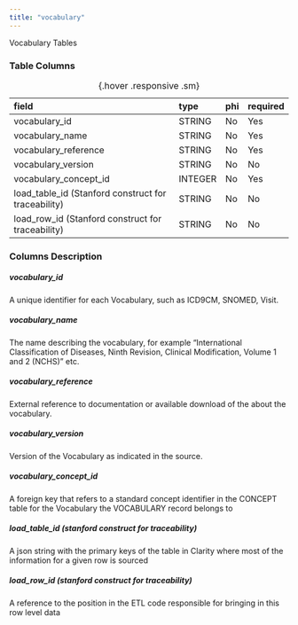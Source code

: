 ```yaml
---
title: "vocabulary"
---
```


Vocabulary Tables

### Table Columns

| field                                               | type    | phi   | required   |
|:----------------------------------------------------|:--------|:------|:-----------|
| vocabulary_id                                       | STRING  | No    | Yes        |
| vocabulary_name                                     | STRING  | No    | Yes        |
| vocabulary_reference                                | STRING  | No    | Yes        |
| vocabulary_version                                  | STRING  | No    | No         |
| vocabulary_concept_id                               | INTEGER | No    | Yes        |
| load_table_id (Stanford construct for traceability) | STRING  | No    | No         |
| load_row_id (Stanford construct for traceability)   | STRING  | No    | No         |

:  {.hover .responsive .sm}

### Columns Description


##### vocabulary_id

A unique identifier for each Vocabulary, such as ICD9CM, SNOMED, Visit.

##### vocabulary_name

The name describing the vocabulary, for example "International Classification of Diseases, Ninth Revision, Clinical Modification, Volume 1 and 2 (NCHS)" etc.

##### vocabulary_reference

External reference to documentation or available download of the about the vocabulary.

##### vocabulary_version

Version of the Vocabulary as indicated in the source.

##### vocabulary_concept_id

A foreign key that refers to a standard concept identifier in the CONCEPT table for the Vocabulary the VOCABULARY record belongs to

##### load_table_id (stanford construct for traceability) 

A json string with the primary keys of the table in Clarity where most of the information for a given row is sourced

##### load_row_id (stanford construct for traceability) 

A reference to the position in the ETL code responsible for bringing in this row level data
